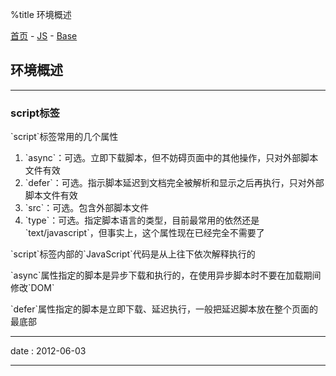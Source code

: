 %title 环境概述

[[../../../index|首页]] - [[../index|JS]] - [[index|Base]]
==环境概述==
----
===script标签===

`script`标签常用的几个属性

# `async`：可选。立即下载脚本，但不妨碍页面中的其他操作，只对外部脚本文件有效
# `defer`：可选。指示脚本延迟到文档完全被解析和显示之后再执行，只对外部脚本文件有效
# `src`：可选。包含外部脚本文件
# `type`：可选。指定脚本语言的类型，目前最常用的依然还是`text/javascript`，但事实上，这个属性现在已经完全不需要了

`script`标签内部的`JavaScript`代码是从上往下依次解释执行的

`async`属性指定的脚本是异步下载和执行的，在使用异步脚本时不要在加载期间修改`DOM`

`defer`属性指定的脚本是立即下载、延迟执行，一般把延迟脚本放在整个页面的最底部
----
<red>date</red> : 2012-06-03
----
